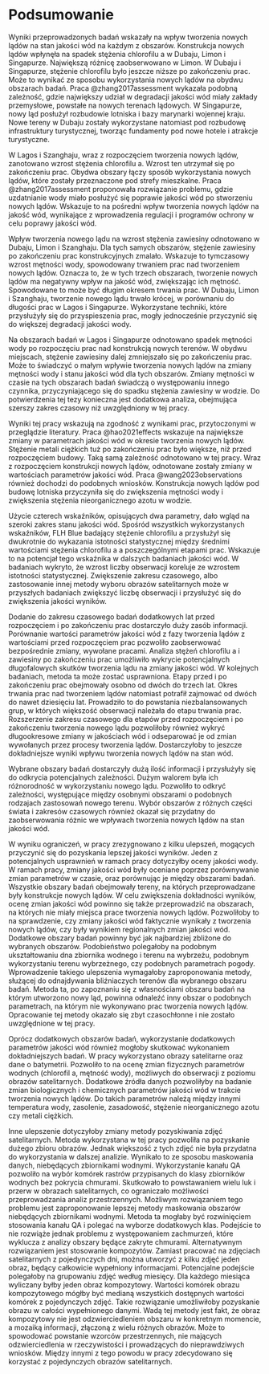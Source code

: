 # Podsumowanie {#podsumowanie}

Wyniki przeprowadzonych badań wskazały na wpływ tworzenia nowych lądów na stan jakości wód na każdym z obszarów.
Konstrukcja nowych lądów wpłynęła na spadek stężenia chlorofilu a w Dubaju, Limon i Singapurze.
Największą różnicę zaobserwowano w Limon.
W Dubaju i Singapurze, stężenie chlorofilu było jeszcze niższe po zakończeniu prac.
Może to wynikać ze sposobu wykorzystania nowych lądów na obydwu obszarach badań.
Praca @zhang2017assessment wykazała podobną zależność, gdzie największy udział w degradacji jakości wód miały zakłady przemysłowe, powstałe na nowych terenach lądowych. 
W Singapurze, nowy ląd posłużył rozbudowie lotniska i bazy marynarki wojennej kraju.
Nowe tereny w Dubaju zostały wykorzystane natomiast pod rozbudowę infrastruktury turystycznej, tworząc fundamenty pod nowe hotele i atrakcje turystyczne.

W Lagos i Szanghaju, wraz z rozpoczęciem tworzenia nowych lądów, zanotowano wzrost stężenia chlorofilu a.
Wzrost ten utrzymał się po zakończeniu prac.
Obydwa obszary łączy sposób wykorzystania nowych lądów, które zostały przeznaczone pod strefy mieszkalne.
Praca @zhang2017assessment proponowała rozwiązanie problemu, gdzie uzdatnianie wody miało posłużyć się poprawie jakości wód po stworzeniu nowych lądów.
Wskazuje to na pośredni wpływ tworzenia nowych lądów na jakość wód, wynikające z wprowadzenia regulacji i programów ochrony w celu poprawy jakości wód.

Wpływ tworzenia nowego lądu na wzrost stężenia zawiesiny odnotowano w Dubaju, Limon i Szanghaju.
Dla tych samych obszarów, stężenie zawiesiny po zakończeniu prac konstrukcyjnych zmalało.
Wskazuje to tymczasowy wzrost mętności wody, spowodowany trwaniem prac nad tworzeniem nowych lądów.
Oznacza to, że w tych trzech obszarach, tworzenie nowych lądów ma negatywny wpływ na jakość wód, zwiększając ich mętność.
Spowodowane to może być długim okresem trwania prac.
W Dubaju, Limon i Szanghaju, tworzenie nowego lądu trwało krócej, w porównaniu do długości prac w Lagos i Singapurze.
Wykorzystane techniki, które przysłużyły się do przyspieszenia prac, mogły jednocześnie przyczynić się do większej degradacji jakości wody.

Na obszarach badań w Lagos i Singapurze odnotowano spadek mętności wody po rozpoczęciu prac nad konstrukcją nowych terenów.
W obydwu miejscach, stężenie zawiesiny dalej zmniejszało się po zakończeniu prac.
Może to świadczyć o małym wpływie tworzenia nowych lądów na zmiany mętności wody i stanu jakości wód dla tych obszarów.
Zmiany mętności w czasie na tych obszarach badań świadczą o występowaniu innego czynnika, przyczyniającego się do spadku stężenia zawiesiny w wodzie.
Do potwierdzenia tej tezy konieczna jest dodatkowa analiza, obejmująca szerszy zakres czasowy niż uwzględniony w tej pracy.

Wyniki tej pracy wskazują na zgodność z wynikami prac, przytoczonymi w przeglądzie literatury.
Praca @hao2021effects wskazuje na największe zmiany w parametrach jakości wód w okresie tworzenia nowych lądów.
Stężenie metali ciężkich tuż po zakończeniu prac było większe, niż przed rozpoczęciem budowy.
Taką samą zależność odnotowano w tej pracy.
Wraz z rozpoczęciem konstrukcji nowych lądów, odnotowane zostały zmiany w wartościach parametrów jakości wód.
Praca @wang2023observations również dochodzi do podobnych wniosków.
Konstrukcja nowych lądów pod budowę lotniska przyczyniła się do zwiększenia mętności wody i zwiększenia stężenia nieorganicznego azotu w wodzie.

Użycie czterech wskaźników, opisujących dwa parametry, dało wgląd na szeroki zakres stanu jakości wód.
Spośród wszystkich wykorzystanych wskaźników, FLH Blue badający stężenie chlorofilu a przysłużył się dwukrotnie do wykazania istotności statystycznej między średnimi wartościami stężenia chlorofilu a a poszczególnymi etapami prac.
Wskazuje to na potencjał tego wskaźnika w dalszych badaniach jakości wód.
W badaniach wykryto, że wzrost liczby obserwacji koreluje ze wzrostem istotności statystycznej.
Zwiększenie zakresu czasowego, albo zastosowanie innej metody wyboru obrazów satelitarnych może w przyszłych badaniach zwiększyć liczbę obserwacji i przysłużyć się do zwiększenia jakości wyników.

Dodanie do zakresu czasowego badań dodatkowych lat przed rozpoczęciem i po zakończeniu prac dostarczyło duży zasób informacji.
Porównanie wartości parametrów jakości wód z fazy tworzenia lądów z wartościami przed rozpoczęciem prac pozwoliło zaobserwować bezpośrednie zmiany, wywołane pracami.
Analiza stężeń chlorofilu a i zawiesiny po zakończeniu prac umożliwiło wykrycie potencjalnych długofalowych skutków tworzenia lądu na zmiany jakości wód.
W kolejnych badaniach, metoda ta może zostać usprawniona.
Etapy przed i po zakończeniu prac obejmowały osobno od dwóch do trzech lat.
Okres trwania prac nad tworzeniem lądów natomiast potrafił zajmować od dwóch do nawet dziesięciu lat.
Prowadziło to do powstania niezbalansowanych grup, w których większość obserwacji należała do etapu trwania prac.
Rozszerzenie zakresu czasowego dla etapów przed rozpoczęciem i po zakończeniu tworzenia nowego lądu pozwoliłoby również wykryć długookresowe zmiany w jakościach wód i odseparować je od zmian wywołanych przez procesy tworzenia lądów.
Dostarczyłoby to jeszcze dokładniejsze wyniki wpływu tworzenia nowych lądów na stan wód.

Wybrane obszary badań dostarczyły dużą ilość informacji i przysłużyły się do odkrycia potencjalnych zależności.
Dużym walorem była ich różnorodność w wykorzystaniu nowego lądu.
Pozwoliło to odkryć zależności, występujące między osobnymi obszarami o podobnych rodzajach zastosowań nowego terenu.
Wybór obszarów z różnych części świata i zakresów czasowych również okazał się przydatny do zaobserwowania różnic we wpływach tworzenia nowych lądów na stan jakości wód.

W wyniku ograniczeń, w pracy zrezygnowano z kilku ulepszeń, mogących przyczynić się do pozyskania lepszej jakości wyników.
Jeden z potencjalnych usprawnień w ramach pracy dotyczyłby oceny jakości wody.
W ramach pracy, zmiany jakości wód były oceniane poprzez porównywanie zmian parametrów w czasie, oraz porównując je między obszarami badań.
Wszystkie obszary badań obejmowały tereny, na których przeprowadzane były konstrukcje nowych lądów.
W celu zwiększenia dokładności wyników, ocenę zmian jakości wód powinno się także przeprowadzić na obszarach, na których nie miały miejsca prace tworzenia nowych lądów.
Pozwoliłoby to na sprawdzenie, czy zmiany jakości wód faktycznie wynikały z tworzenia nowych lądów, czy były wynikiem regionalnych zmian jakości wód.
Dodatkowe obszary badań powinny być jak najbardziej zbliżone do wybranych obszarów.
Podobieństwo polegałoby na podobnym ukształtowaniu dna zbiornika wodnego i terenu na wybrzeżu, podobnym wykorzystaniu terenu wybrzeżnego, czy podobnych parametrach pogody.
Wprowadzenie takiego ulepszenia wymagałoby zaproponowania metody, służącej do odnajdywania bliźniaczych terenów dla wybranego obszaru badań.
Metoda ta, po zapoznaniu się z własnościami obszaru badań na którym utworzono nowy ląd, powinna odnaleźć inny obszar o podobnych parametrach, na którym nie wykonywano prac tworzenia nowych lądów.
Opracowanie tej metody okazało się zbyt czasochłonne i nie zostało uwzględnione w tej pracy.

Oprócz dodatkowych obszarów badań, wykorzystanie dodatkowych parametrów jakości wód również mogłoby skutkować wykonaniem dokładniejszych badań.
W pracy wykorzystano obrazy satelitarne oraz dane o batymetrii.
Pozwoliło to na ocenę zmian fizycznych parametrów wodnych (chlorofil a, mętność wody), możliwych do obserwacji z poziomu obrazów satelitarnych.
Dodatkowe źródła danych pozwoliłyby na badanie zmian biologicznych i chemicznych parametrów jakości wód w trakcie tworzenia nowych lądów.
Do takich parametrów należą między innymi temperatura wody, zasolenie, zasadowość, stężenie nieorganicznego azotu czy metali ciężkich.

Inne ulepszenie dotyczyłoby zmiany metody pozyskiwania zdjęć satelitarnych.
Metoda wykorzystana w tej pracy pozwoliła na pozyskanie dużego zbioru obrazów.
Jednak większość z tych zdjęć nie była przydatna do wykorzystania w dalszej analizie.
Wynikało to ze sposobu maskowania danych, niebędących zbiornikami wodnymi.
Wykorzystanie kanału QA pozwoliło na wybór komórek rastrów przypisanych do klasy zbiorników wodnych bez pokrycia chmurami.
Skutkowało to powstawaniem wielu luk i przerw w obrazach satelitarnych, co ograniczało możliwości przeprowadzania analiz przestrzennych.
Możliwym rozwiązaniem tego problemu jest zaproponowanie lepszej metody maskowania obszarów niebędących zbiornikami wodnymi.
Metoda ta mogłaby być rozwinięciem stosowania kanału QA i polegać na wyborze dodatkowych klas.
Podejście to nie rozwiąże jednak problemu z występowaniem zachmurzeń, które wyklucza z analizy obszary będące zakryte chmurami.
Alternatywnym rozwiązaniem jest stosowanie kompozytów.
Zamiast pracować na zdjęciach satelitarnych z pojedynczych dni, można utworzyć z kilku zdjęć jeden obraz, będący całkowicie wypełniony informacjami.
Potencjalne podejście polegałoby na grupowaniu zdjęć według miesięcy.
Dla każdego miesiąca wyliczany byłby jeden obraz kompozytowy.
Wartości komórek obrazu kompozytowego mógłby być medianą wszystkich dostępnych wartości komórek z pojedynczych zdjęć.
Takie rozwiązanie umożliwiłoby pozyskanie obrazu w całości wypełnionego danymi.
Wadą tej metody jest fakt, że obraz kompozytowy nie jest odzwierciedleniem obszaru w konkretnym momencie, a mozaiką informacji, złączoną z wielu różnych obrazów.
Może to spowodować powstanie wzorców przestrzennych, nie mających odzwierciedlenia w rzeczywistości i prowadzących do nieprawdziwych wniosków.
Między innymi z tego powodu w pracy zdecydowano się korzystać z pojedynczych obrazów satelitarnych.
